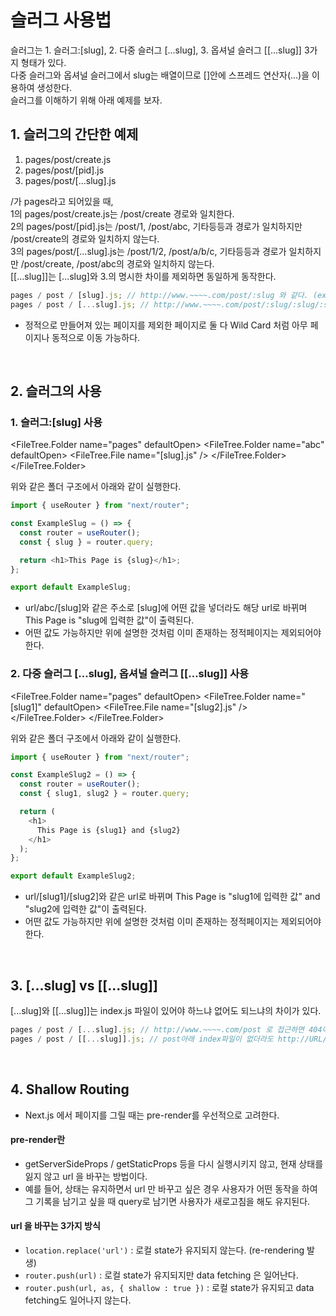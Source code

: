 
# 슬러그 사용법

슬러그는 1. 슬러그:[slug], 2. 다중 슬러그 [...slug], 3. 옵셔널 슬러그 [[...slug]] 3가지 형태가 있다.  
다중 슬러그와 옵셔널 슬러그에서 slug는 배열이므로 []안에 스프레드 연산자(...)을 이용하여 생성한다.  
슬러그를 이해하기 위해 아래 예제를 보자.

## 1. 슬러그의 간단한 예제

1. pages/post/create.js
2. pages/post/[pid].js
3. pages/post/[...slug].js

/가 pages라고 되어있을 때,  
1의 pages/post/create.js는 /post/create 경로와 일치한다.  
2의 pages/post/[pid].js는 /post/1, /post/abc, 기타등등과 경로가 일치하지만 /post/create의 경로와 일치하지 않는다.  
3의 pages/post/[...slug].js는 /post/1/2, /post/a/b/c, 기타등등과 경로가 일치하지만 /post/create, /post/abc의 경로와 일치하지 않는다.  
[[...slug]]는 [...slug]와 3.의 명시한 차이를 제외하면 동일하게 동작한다.

```js
pages / post / [slug].js; // http://www.~~~~.com/post/:slug 와 같다. (ex: http://URL/post/a)
pages / post / [...slug].js; // http://www.~~~~.com/post/:slug/:slug/:slug...... 와 같다. (ex: http://URL/post/a/b/c/d/...)
```

- 정적으로 만들어져 있는 페이지를 제외한 페이지로 둘 다 Wild Card 처럼 아무 페이지나 동적으로 이동 가능하다.

<br />

## 2. 슬러그의 사용

### 1. 슬러그:[slug] 사용

<FileTree.Folder name="pages" defaultOpen>
  <FileTree.Folder name="abc" defaultOpen>
    <FileTree.File name="[slug].js" />
  </FileTree.Folder>
</FileTree.Folder>

위와 같은 폴더 구조에서 아래와 같이 실행한다.

```js
import { useRouter } from "next/router";

const ExampleSlug = () => {
  const router = useRouter();
  const { slug } = router.query;

  return <h1>This Page is {slug}</h1>;
};

export default ExampleSlug;
```

- url/abc/[slug]와 같은 주소로 [slug]에 어떤 값을 넣더라도 해당 url로 바뀌며 This Page is "slug에 입력한 값"이 출력된다.
- 어떤 값도 가능하지만 위에 설명한 것처럼 이미 존재하는 정적페이지는 제외되어야 한다.

### 2. 다중 슬러그 [...slug], 옵셔널 슬러그 [[...slug]] 사용

<FileTree.Folder name="pages" defaultOpen>
  <FileTree.Folder name="[slug1]" defaultOpen>
    <FileTree.File name="[slug2].js" />
  </FileTree.Folder>
</FileTree.Folder>

위와 같은 폴더 구조에서 아래와 같이 실행한다.

```js
import { useRouter } from "next/router";

const ExampleSlug2 = () => {
  const router = useRouter();
  const { slug1, slug2 } = router.query;

  return (
    <h1>
      This Page is {slug1} and {slug2}
    </h1>
  );
};

export default ExampleSlug2;
```

- url/[slug1]/[slug2]와 같은 url로 바뀌며 This Page is "slug1에 입력한 값" and "slug2에 입력한 값"이 출력된다.
- 어떤 값도 가능하지만 위에 설명한 것처럼 이미 존재하는 정적페이지는 제외되어야 한다.

<br />

## 3. [...slug] vs [[...slug]]

[...slug]와 [[...slug]]는 index.js 파일이 있어야 하느냐 없어도 되느냐의 차이가 있다.

```js
pages / post / [...slug].js; // http://www.~~~~.com/post 로 접근하면 404에러가 발생한다.
pages / post / [[...slug]].js; // post아래 index파일이 없더라도 http://URL/post로 접근가능하다.
```

<br />

## 4. Shallow Routing

- Next.js 에서 페이지를 그릴 때는 pre-render를 우선적으로 고려한다.

#### pre-render란

- getServerSideProps / getStaticProps 등을 다시 실행시키지 않고, 현재 상태를 잃지 않고 url 을 바꾸는 방법이다.
- 예를 들어, 상태는 유지하면서 url 만 바꾸고 싶은 경우 사용자가 어떤 동작을 하여 그 기록을 남기고 싶을 때 query로 남기면 사용자가 새로고침을 해도 유지된다.

#### url 을 바꾸는 3가지 방식

- `location.replace('url')` : 로컬 state가 유지되지 않는다. (re-rendering 발생)
- `router.push(url)` : 로컬 state가 유지되지만 data fetching 은 일어난다.
- `router.push(url, as, { shallow : true })` : 로컬 state가 유지되고 data fetching도 일어나지 않는다.
